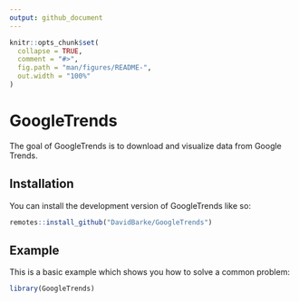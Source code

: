 ```yaml
---
output: github_document
---
```


<!-- README.md is generated from README.Rmd. Please edit that file -->

```r
knitr::opts_chunk$set(
  collapse = TRUE,
  comment = "#>",
  fig.path = "man/figures/README-",
  out.width = "100%"
)
```

# GoogleTrends

<!-- badges: start -->
<!-- badges: end -->

The goal of GoogleTrends is to download and visualize data from Google Trends.

## Installation

You can install the development version of GoogleTrends like so:

``` r
remotes::install_github("DavidBarke/GoogleTrends")
```

## Example

This is a basic example which shows you how to solve a common problem:

```r
library(GoogleTrends)
```

